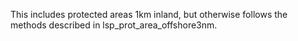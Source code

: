 This includes protected areas 1km inland, but otherwise follows the methods described in lsp_prot_area_offshore3nm.  
